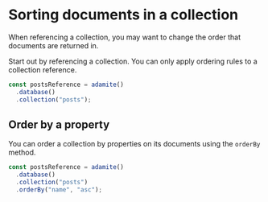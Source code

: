 
# Sorting documents in a collection

<span className="lead">
  When referencing a collection, you may want to change the order that documents
  are returned in.
</span>

<section>

<div>

Start out by referencing a collection. You can only apply ordering rules to a collection reference.

</div>

```jsx
const postsReference = adamite()
  .database()
  .collection("posts");
```

</section>

## Order by a property

<section>

<div>

You can order a collection by properties on its documents using the `orderBy` method.

</div>

```jsx
const postsReference = adamite()
  .database()
  .collection("posts")
  .orderBy("name", "asc");
```

</section>
